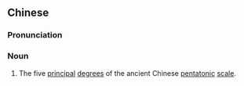 {{also|五正声}}
==Chinese==
{{zh-forms|s=五正声|type=12}}

===Pronunciation===
{{zh-pron
|m=wǔzhèngshēng
|c=ng5 zing3 sing1
|cat=n
}}

===Noun===
{{zh-noun}}

# {{lb|zh|music}} The five [[principal]] [[degree]]s of the ancient Chinese [[pentatonic]] [[scale]].